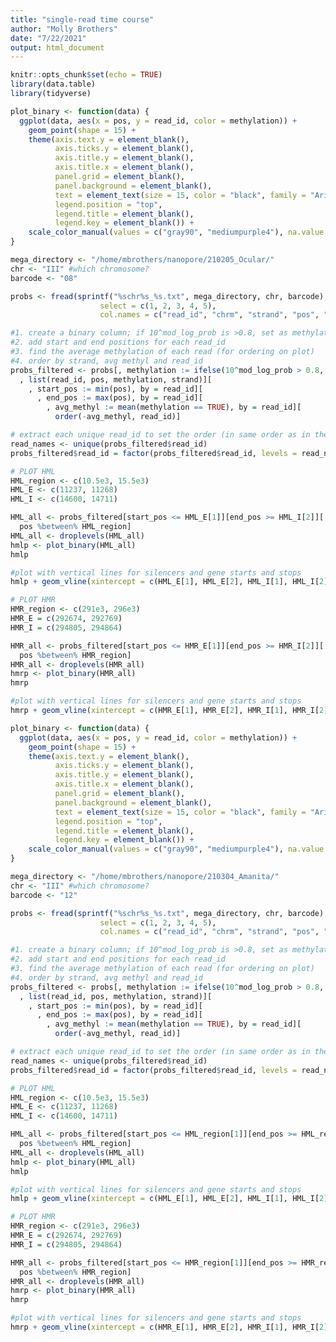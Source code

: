 ```yaml
---
title: "single-read time course"
author: "Molly Brothers"
date: "7/22/2021"
output: html_document
---
```


```r
knitr::opts_chunk$set(echo = TRUE)
library(data.table)
library(tidyverse)
```

```r
plot_binary <- function(data) {
  ggplot(data, aes(x = pos, y = read_id, color = methylation)) +
    geom_point(shape = 15) +
    theme(axis.text.y = element_blank(),
          axis.ticks.y = element_blank(),
          axis.title.y = element_blank(),
          axis.title.x = element_blank(),
          panel.grid = element_blank(),
          panel.background = element_blank(),
          text = element_text(size = 15, color = "black", family = "Arial"),
          legend.position = "top",
          legend.title = element_blank(),
          legend.key = element_blank()) +
    scale_color_manual(values = c("gray90", "mediumpurple4"), na.value = "white")
}

mega_directory <- "/home/mbrothers/nanopore/210205_Ocular/"
chr <- "III" #which chromosome?
barcode <- "08"

probs <- fread(sprintf("%schr%s_%s.txt", mega_directory, chr, barcode),
                    select = c(1, 2, 3, 4, 5),
                    col.names = c("read_id", "chrm", "strand", "pos", "mod_log_prob"))

#1. create a binary column; if 10^mod_log_prob is >0.8, set as methylated (m6A). if < 0.8, set as unmethylated (A)
#2. add start and end positions for each read_id
#3. find the average methylation of each read (for ordering on plot)
#4. order by strand, avg methyl and read_id
probs_filtered <- probs[, methylation := ifelse(10^mod_log_prob > 0.8, TRUE, FALSE)][
  , list(read_id, pos, methylation, strand)][
    , start_pos := min(pos), by = read_id][
      , end_pos := max(pos), by = read_id][
        , avg_methyl := mean(methylation == TRUE), by = read_id][
          order(-avg_methyl, read_id)]

# extract each unique read_id to set the order (in same order as in the data table to start with) for single read plots
read_names <- unique(probs_filtered$read_id)
probs_filtered$read_id = factor(probs_filtered$read_id, levels = read_names)

# PLOT HML
HML_region <- c(10.5e3, 15.5e3)
HML_E <- c(11237, 11268)
HML_I <- c(14600, 14711)

HML_all <- probs_filtered[start_pos <= HML_E[1]][end_pos >= HML_I[2]][
  pos %between% HML_region]
HML_all <- droplevels(HML_all)
hmlp <- plot_binary(HML_all)
hmlp

#plot with vertical lines for silencers and gene starts and stops
hmlp + geom_vline(xintercept = c(HML_E[1], HML_E[2], HML_I[1], HML_I[2], 13282, 13809, 12386, 13018))

# PLOT HMR
HMR_region <- c(291e3, 296e3)
HMR_E = c(292674, 292769)
HMR_I = c(294805, 294864)

HMR_all <- probs_filtered[start_pos <= HMR_E[1]][end_pos >= HMR_I[2]][
  pos %between% HMR_region]
HMR_all <- droplevels(HMR_all)
hmrp <- plot_binary(HMR_all)
hmrp

#plot with vertical lines for silencers and gene starts and stops
hmrp + geom_vline(xintercept = c(HMR_E[1], HMR_E[2], HMR_I[1], HMR_I[2], 293835, 294321, 293179, 293538))
```

```r
plot_binary <- function(data) {
  ggplot(data, aes(x = pos, y = read_id, color = methylation)) +
    geom_point(shape = 15) +
    theme(axis.text.y = element_blank(),
          axis.ticks.y = element_blank(),
          axis.title.y = element_blank(),
          axis.title.x = element_blank(),
          panel.grid = element_blank(),
          panel.background = element_blank(),
          text = element_text(size = 15, color = "black", family = "Arial"),
          legend.position = "top",
          legend.title = element_blank(),
          legend.key = element_blank()) +
    scale_color_manual(values = c("gray90", "mediumpurple4"), na.value = "white")
}

mega_directory <- "/home/mbrothers/nanopore/210304_Amanita/"
chr <- "III" #which chromosome?
barcode <- "12"

probs <- fread(sprintf("%schr%s_%s.txt", mega_directory, chr, barcode),
                    select = c(1, 2, 3, 4, 5),
                    col.names = c("read_id", "chrm", "strand", "pos", "mod_log_prob"))

#1. create a binary column; if 10^mod_log_prob is >0.8, set as methylated (m6A). if < 0.8, set as unmethylated (A)
#2. add start and end positions for each read_id
#3. find the average methylation of each read (for ordering on plot)
#4. order by strand, avg methyl and read_id
probs_filtered <- probs[, methylation := ifelse(10^mod_log_prob > 0.8, TRUE, FALSE)][
  , list(read_id, pos, methylation, strand)][
    , start_pos := min(pos), by = read_id][
      , end_pos := max(pos), by = read_id][
        , avg_methyl := mean(methylation == TRUE), by = read_id][
          order(-avg_methyl, read_id)]

# extract each unique read_id to set the order (in same order as in the data table to start with) for single read plots
read_names <- unique(probs_filtered$read_id)
probs_filtered$read_id = factor(probs_filtered$read_id, levels = read_names)

# PLOT HML
HML_region <- c(10.5e3, 15.5e3)
HML_E <- c(11237, 11268)
HML_I <- c(14600, 14711)

HML_all <- probs_filtered[start_pos <= HML_region[1]][end_pos >= HML_region[2]][
  pos %between% HML_region]
HML_all <- droplevels(HML_all)
hmlp <- plot_binary(HML_all)
hmlp

#plot with vertical lines for silencers and gene starts and stops
hmlp + geom_vline(xintercept = c(HML_E[1], HML_E[2], HML_I[1], HML_I[2], 13282, 13809, 12386, 13018))

# PLOT HMR
HMR_region <- c(291e3, 296e3)
HMR_E = c(292674, 292769)
HMR_I = c(294805, 294864)

HMR_all <- probs_filtered[start_pos <= HMR_region[1]][end_pos >= HMR_region[2]][
  pos %between% HMR_region]
HMR_all <- droplevels(HMR_all)
hmrp <- plot_binary(HMR_all)
hmrp

#plot with vertical lines for silencers and gene starts and stops
hmrp + geom_vline(xintercept = c(HMR_E[1], HMR_E[2], HMR_I[1], HMR_I[2], 293835, 294321, 293179, 293538))
```